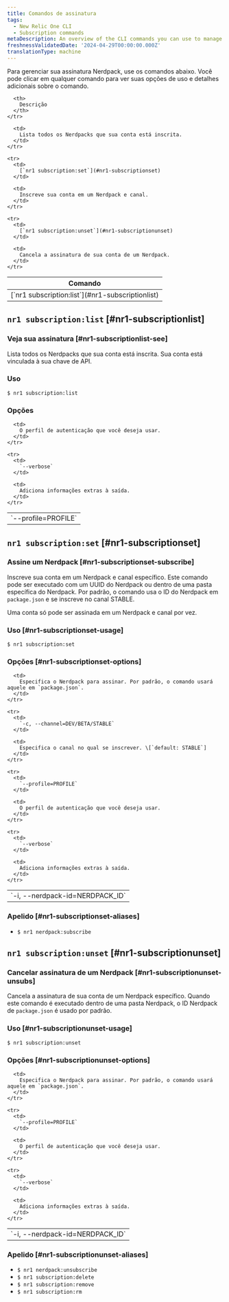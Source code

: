 ```yaml
---
title: Comandos de assinatura
tags:
  - New Relic One CLI
  - Subscription commands
metaDescription: An overview of the CLI commands you can use to manage your Nerdpack subscriptions.
freshnessValidatedDate: '2024-04-29T00:00:00.000Z'
translationType: machine
---
```


Para gerenciar sua assinatura Nerdpack, use os comandos abaixo. Você pode clicar em qualquer comando para ver suas opções de uso e detalhes adicionais sobre o comando.

<table>
  <thead>
    <tr>
      <th>
        Comando
      </th>

      <th>
        Descrição
      </th>
    </tr>
  </thead>

  <tbody>
    <tr>
      <td>
        [`nr1 subscription:list`](#nr1-subscriptionlist)
      </td>

      <td>
        Lista todos os Nerdpacks que sua conta está inscrita.
      </td>
    </tr>

    <tr>
      <td>
        [`nr1 subscription:set`](#nr1-subscriptionset)
      </td>

      <td>
        Inscreve sua conta em um Nerdpack e canal.
      </td>
    </tr>

    <tr>
      <td>
        [`nr1 subscription:unset`](#nr1-subscriptionunset)
      </td>

      <td>
        Cancela a assinatura de sua conta de um Nerdpack.
      </td>
    </tr>
  </tbody>
</table>

## `nr1 subscription:list` [#nr1-subscriptionlist]

### Veja sua assinatura [#nr1-subscriptionlist-see]

Lista todos os Nerdpacks que sua conta está inscrita. Sua conta está vinculada à sua chave de API.

### Uso

`$ nr1 subscription:list`

### Opções

<table>
  <tbody>
    <tr>
      <td>
        `--profile=PROFILE`
      </td>

      <td>
        O perfil de autenticação que você deseja usar.
      </td>
    </tr>

    <tr>
      <td>
        `--verbose`
      </td>

      <td>
        Adiciona informações extras à saída.
      </td>
    </tr>
  </tbody>
</table>

## `nr1 subscription:set` [#nr1-subscriptionset]

### Assine um Nerdpack [#nr1-subscriptionset-subscribe]

Inscreve sua conta em um Nerdpack e canal específico. Este comando pode ser executado com um UUID do Nerdpack ou dentro de uma pasta específica do Nerdpack. Por padrão, o comando usa o ID do Nerdpack em `package.json` e se inscreve no canal STABLE.

Uma conta só pode ser assinada em um Nerdpack e canal por vez.

### Uso [#nr1-subscriptionset-usage]

`$ nr1 subscription:set`

### Opções [#nr1-subscriptionset-options]

<table>
  <tbody>
    <tr>
      <td>
        `-i, --nerdpack-id=NERDPACK_ID`
      </td>

      <td>
        Especifica o Nerdpack para assinar. Por padrão, o comando usará aquele em `package.json`.
      </td>
    </tr>

    <tr>
      <td>
        `-c, --channel=DEV/BETA/STABLE`
      </td>

      <td>
        Especifica o canal no qual se inscrever. \[`default: STABLE`]
      </td>
    </tr>

    <tr>
      <td>
        `--profile=PROFILE`
      </td>

      <td>
        O perfil de autenticação que você deseja usar.
      </td>
    </tr>

    <tr>
      <td>
        `--verbose`
      </td>

      <td>
        Adiciona informações extras à saída.
      </td>
    </tr>
  </tbody>
</table>

### Apelido [#nr1-subscriptionset-aliases]

* `$ nr1 nerdpack:subscribe`

## `nr1 subscription:unset` [#nr1-subscriptionunset]

### Cancelar assinatura de um Nerdpack [#nr1-subscriptionunset-unsubs]

Cancela a assinatura de sua conta de um Nerdpack específico. Quando este comando é executado dentro de uma pasta Nerdpack, o ID Nerdpack de `package.json` é usado por padrão.

### Uso [#nr1-subscriptionunset-usage]

`$ nr1 subscription:unset`

### Opções [#nr1-subscriptionunset-options]

<table>
  <tbody>
    <tr>
      <td>
        `-i, --nerdpack-id=NERDPACK_ID`
      </td>

      <td>
        Especifica o Nerdpack para assinar. Por padrão, o comando usará aquele em `package.json`.
      </td>
    </tr>

    <tr>
      <td>
        `--profile=PROFILE`
      </td>

      <td>
        O perfil de autenticação que você deseja usar.
      </td>
    </tr>

    <tr>
      <td>
        `--verbose`
      </td>

      <td>
        Adiciona informações extras à saída.
      </td>
    </tr>
  </tbody>
</table>

### Apelido [#nr1-subscriptionunset-aliases]

* `$ nr1 nerdpack:unsubscribe`
* `$ nr1 subscription:delete`
* `$ nr1 subscription:remove`
* `$ nr1 subscription:rm`

